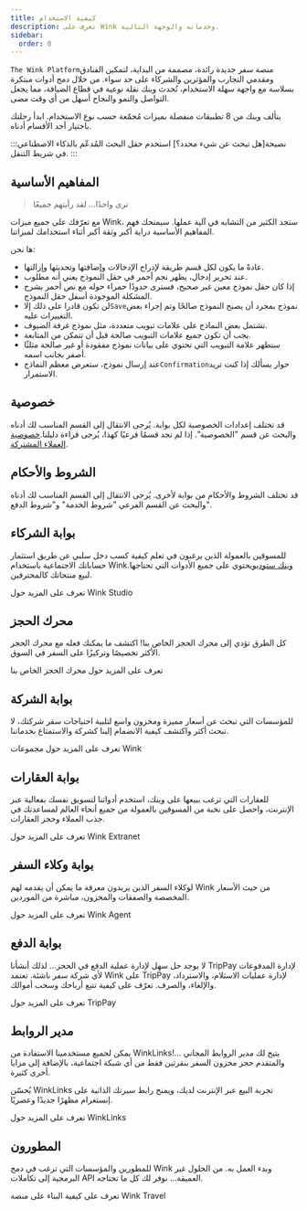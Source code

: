 ```yaml
---
title: كيفية الاستخدام
description: تعرف على Wink وخدماته والوجهة التالية.
sidebar:
  order: 0
---
```


`The Wink Platform`منصة سفر جديدة رائدة، مصممة من البداية، لتمكين الفنادق ومقدمي التجارب والمؤثرين والشركاء على حد سواء. من خلال دمج أدوات مبتكرة بسلاسة مع واجهة سهلة الاستخدام، تُحدث وينك نقلة نوعية في قطاع الضيافة، مما يجعل التواصل والنمو والنجاح أسهل من أي وقت مضى.

يتألف وينك من 8 تطبيقات منفصلة بميزات مُجمّعة حسب نوع الاستخدام. ابدأ رحلتك باختيار أحد الأقسام أدناه.

:::نصيحة\[هل تبحث عن شيء محدد؟]
استخدم حقل البحث المُدعّم بالذكاء الاصطناعي في شريط التنقل.
:::

## المفاهيم الأساسية

> ترى واحدًا... لقد رأيتهم جميعًا

مع تعرّفك على جميع ميزات Wink، ستجد الكثير من التشابه في آلية عملها. سيمنحك فهم المفاهيم الأساسية دراية أكبر وثقة أكبر أثناء استخدامك لميزاتنا.

ها نحن:

* عادةً ما يكون لكل قسم طريقة لإدراج الإدخالات وإضافتها وتحديثها وإزالتها.
* عند تحرير إدخال، يظهر نجم أحمر<Badge text="*" variant="danger" size="large" />
  في حقل النموذج يعني أنه مطلوب.
* إذا كان حقل نموذج معين غير صحيح، فسترى حدودًا حمراء حوله مع نص أحمر يشرح المشكلة الموجودة أسفل حقل النموذج.
* لن تكون قادرا على ذلك إلا`Save`نموذج بمجرد أن يصبح النموذج صالحًا وتم إجراء بعض التغييرات عليه.
* تشتمل بعض النماذج على علامات تبويب متعددة، مثل نموذج غرفة الضيوف.
* يجب أن تكون جميع علامات التبويب صالحة قبل أن تتمكن من المتابعة.
* ستظهر علامة التبويب التي تحتوي على بيانات نموذج مفقودة أو غير صالحة مثلثًا أصفر<Badge text="⚠️" variant="caution" size="large" />
  بجانب اسمه.
* عند إرسال نموذج، ستعرض معظم النماذج`Confirmation`حوار يسألك إذا كنت تريد الاستمرار.

## خصوصية

قد تختلف إعدادات الخصوصية لكل بوابة. يُرجى الانتقال إلى القسم المناسب لك أدناه والبحث عن قسم "الخصوصية". إذا لم تجد قسمًا فرعيًا كهذا، يُرجى قراءة دليلنا.[خصوصية العملاء المشتركة](/booking-engine/privacy).

## الشروط والأحكام

قد تختلف الشروط والأحكام من بوابة لأخرى. يُرجى الانتقال إلى القسم المناسب لك أدناه والبحث عن القسم الفرعي "شروط الخدمة" و"شروط الدفع".

## بوابة الشركاء

للمسوقين بالعمولة الذين يرغبون في تعلم كيفية كسب دخل سلبي عن طريق استثمار حساباتك الاجتماعية باستخدام Wink.[وينك ستوديو](https://studio.wink.travel)يحتوي على جميع الأدوات التي تحتاجها لبيع منتجاتك كالمحترفين.

<LinkButton href="/studio/what-is-studio">
  تعرف على المزيد حول Wink Studio
</LinkButton>


## محرك الحجز

كل الطرق تؤدي إلى محرك الحجز الخاص بنا! اكتشف ما يمكنك فعله مع محرك الحجز الأكثر تخصيصًا وتركيزًا على السفر في السوق.

<LinkButton href="/booking-engine/in-a-nutshell">
  تعرف على المزيد حول محرك الحجز الخاص بنا
</LinkButton>


## بوابة الشركة

للمؤسسات التي تبحث عن أسعار مميزة ومخزون واسع لتلبية احتياجات سفر شركتك، لا تبحث أكثر واكتشف كيفية الانضمام إلينا كشركة والاستمتاع بخدماتنا.

<LinkButton href="/corporate/what-is-group">
  تعرف على المزيد حول مجموعات Wink
</LinkButton>


## بوابة العقارات

للعقارات التي ترغب ببيعها على وينك، استخدم أدواتنا لتسويق نفسك بفعالية عبر الإنترنت، واحصل على نخبة من المسوقين بالعمولة من جميع أنحاء العالم لمساعدتك في جذب العملاء وحجز العقارات.

<LinkButton href="/extranet/what-is-extranet">
  تعرف على المزيد حول Wink Extranet
</LinkButton>


## بوابة وكلاء السفر

لوكلاء السفر الذين يريدون معرفة ما يمكن أن يقدمه لهم Wink من حيث الأسعار المخصصة والصفقات والمخزون، مباشرة من الموردين.

<LinkButton href="/travel-agent/what-is-agent">
  تعرف على المزيد حول Wink Agent
</LinkButton>


## بوابة الدفع

لا يوجد حل سهل لإدارة عملية الدفع في الحجز... لذلك أنشأنا TripPay لإدارة المدفوعات لأي شركة سفر ناشئة. تعتمد Wink على TripPay لإدارة عمليات الاستلام، والاسترداد، والإلغاء، والصرف.
تعرّف على كيفية تتبع أرباحك وسحب أموالك.

<LinkButton href="/payment/what-is-trip-pay">
  تعرف على المزيد حول TripPay
</LinkButton>


## مدير الروابط

يمكن لجميع مستخدمينا الاستفادة من WinkLinks!... يتيح لك مدير الروابط المجاني والمتقدم حجز مخزون السفر بنقرتين فقط من أي شبكة اجتماعية، بالإضافة إلى مزايا أخرى كثيرة.

يُحسّن WinkLinks تجربة البيع عبر الإنترنت لديك، ويمنح رابط سيرتك الذاتية على إنستغرام مظهرًا جديدًا وعصريًا.

<LinkButton href="/link-manager/wink-links">
  تعرف على المزيد حول WinkLinks
</LinkButton>


## المطورون

للمطورين والمؤسسات التي ترغب في دمج Wink وبدء العمل به. من الحلول غير البرمجية إلى تكاملات API العميقة... نوفر لك كل ما تحتاجه.

<LinkButton href="/developers/build-on-wink">
  تعرف على كيفية البناء على منصة Wink Travel
</LinkButton>

